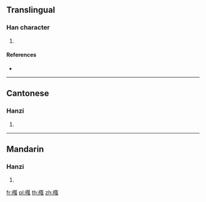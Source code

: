 {{character info/new}}
==Translingual==

===Han character===
{{Han char|rn=75|rad=木|as=11|sn=15|four=42930|canj=DKSO|ids=⿰木瓠}}

# {{defn|Han|sort=木11}}

====References====
* {{Han ref|kx=0547.110|dkj=15368|dj=0935.090|hdz=21278.040|uh=69EC|ud=27116|bh=E5D4|bd=58836}}

----

==Cantonese==

===Hanzi===
{{yue-hanzi|jyut=[[waa6]]|y=wa6}}

# {{defn|lang=yue|sort=木11}}

----

==Mandarin==

===Hanzi===
{{cmn-hanzi|pin=[[huà]] ([[hua4]])|wg=hua<sup>4</sup>}}

# {{defn|lang=cmn|sort=木11}}

[[fr:槬]]
[[pl:槬]]
[[th:槬]]
[[zh:槬]]